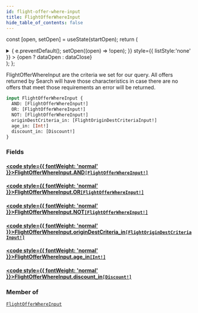 ```yaml
---
id: flight-offer-where-input
title: FlightOfferWhereInput
hide_table_of_contents: false
---
```






const [open, setOpen] = useState(startOpen);
return (
<details {...(open ? { open: true } : {})} className="details" style={{ border:'none', boxShadow:'none', background:'var(--ifm-background-color)' }}>
<summary
onClick={(e) => {
e.preventDefault();
setOpen((open) => !open);
}}
style={{ listStyle:'none' }} >
{open ? dataOpen : dataClose}
</summary>
{open && children}
</details>
);
};

FlightOfferWhereInput are the criteria we set for our query. All offers returned by Search will have those characteristics
in case there are no offers that meet those requirements an error will be returned.

```graphql
input FlightOfferWhereInput {
  AND: [FlightOfferWhereInput!]
  OR: [FlightOfferWhereInput!]
  NOT: [FlightOfferWhereInput!]
  originDestCriteria_in: [FlightOriginDestCriteriaInput!]
  age_in: [Int!]
  discount_in: [Discount!]
}
```

### Fields

#### [<code style={{ fontWeight: 'normal' }}>FlightOfferWhereInput.<b>AND</b></code>](#)<Bullet />[`[FlightOfferWhereInput!]`](/api/inputs/flight-offer-where-input) <Badge class="badge badge--secondary" text="list"/> <Badge class="badge badge--secondary" text="input"/>

>

#### [<code style={{ fontWeight: 'normal' }}>FlightOfferWhereInput.<b>OR</b></code>](#)<Bullet />[`[FlightOfferWhereInput!]`](/api/inputs/flight-offer-where-input) <Badge class="badge badge--secondary" text="list"/> <Badge class="badge badge--secondary" text="input"/>

>

#### [<code style={{ fontWeight: 'normal' }}>FlightOfferWhereInput.<b>NOT</b></code>](#)<Bullet />[`[FlightOfferWhereInput!]`](/api/inputs/flight-offer-where-input) <Badge class="badge badge--secondary" text="list"/> <Badge class="badge badge--secondary" text="input"/>

>

#### [<code style={{ fontWeight: 'normal' }}>FlightOfferWhereInput.<b>originDestCriteria_in</b></code>](#)<Bullet />[`[FlightOriginDestCriteriaInput!]`](/api/inputs/flight-origin-dest-criteria-input) <Badge class="badge badge--secondary" text="list"/> <Badge class="badge badge--secondary" text="input"/>

>

#### [<code style={{ fontWeight: 'normal' }}>FlightOfferWhereInput.<b>age_in</b></code>](#)<Bullet />[`[Int!]`](/api/scalars/int) <Badge class="badge badge--secondary" text="list"/> <Badge class="badge badge--secondary" text="scalar"/>

>

#### [<code style={{ fontWeight: 'normal' }}>FlightOfferWhereInput.<b>discount_in</b></code>](#)<Bullet />[`[Discount!]`](/api/enums/discount) <Badge class="badge badge--secondary" text="list"/> <Badge class="badge badge--secondary" text="enum"/>

>

### Member of

[`FlightOfferWhereInput`](/api/inputs/flight-offer-where-input) <Badge class="badge badge--secondary" text="input"/>
